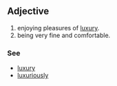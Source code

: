 ==Adjective==
#enjoying pleasures of [[luxury]].
#being very fine and comfortable.

===See===
*[[luxury]]
*[[luxuriously]]